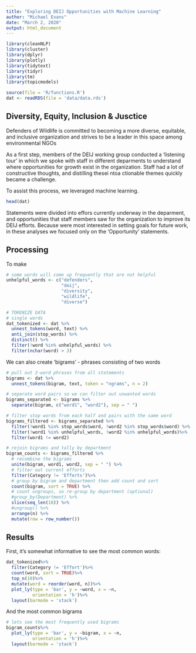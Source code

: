 ```yaml
---
title: "Exploring DEIJ Opportunities with Machine Learning"
author: "Michael Evans"
date: "March 2, 2020"
output: html_document
---
```


```r
library(cleanNLP)
library(cluster)
library(dplyr)
library(plotly)
library(tidytext)
library(tidyr)
library(tm)
library(topicmodels)

source(file = 'R/functions.R')
dat <- readRDS(file = 'data/data.rds')


```

## Diversity, Equity, Inclusion & Jusctice

Defenders of Wildlife is committed to becoming a more diverse, equitable, and inclusive organization and strives to be a leader in this space among environmental NGOs 

As a first step, members of the DEIJ working group conducted a 'listening tour' in which we spoke with staff in different deparments to understand where opportunities for growth exist in the organization. Staff had a lot of constructive thoughts, and distilling thesei ntoa ctionable themes quickly became a challenge.

To assist this process, we leveraged machine learning.


```r
head(dat)
```

Statements were divided into effors currently underway in the deparment, and opportunities that staff members saw for the organization to improve its DEIJ efforts.  Because were most interested in setting goals for future work, in these analyses we focused only on the 'Opportunity' statements. 

## Processing

To make

```r
# some words will come up frequently that are not helpful
unhelpful_words <- c("defenders",
                     "deij",
                     "diversity",
                     "wildlife",
                     "diverse")

# TOKENIZE DATA
# single words
dat_tokenized <- dat %>%
  unnest_tokens(word, text) %>%
  anti_join(stop_words) %>%
  distinct() %>%
  filter(!word %in% unhelpful_words) %>%
  filter(nchar(word) > 3)
```

We can also create 'bigrams' - phrases consisting of two words

```r
# pull out 2-word phrases from all statements
bigrams <- dat %>%
  unnest_tokens(bigram, text, token = "ngrams", n = 2)

# separate word pairs so we can filter out unwanted words
bigrams_separated <- bigrams %>%
  separate(bigram, c("word1", "word2"), sep = " ")

# filter stop words from each half and pairs with the same word
bigrams_filtered <- bigrams_separated %>%
  filter(!word1 %in% stop_words$word, !word2 %in% stop_words$word) %>%
  filter(!word1 %in% unhelpful_words, !word2 %in% unhelpful_words)%>%
  filter(word1 != word2)

# rejoin bigrams and tally by department
bigram_counts <- bigrams_filtered %>%
  # recombine the bigrams
  unite(bigram, word1, word2, sep = " ") %>%
  # filter out current efforts
  filter(Category != 'Efforts')%>%
  # group by bigram and department then add count and sort
  count(bigram, sort = TRUE) %>%
  # count ungroups, so re-group by department (optional)
  #group_by(Department) %>%
  slice(seq_len(10)) %>%
  #ungroup() %>%
  arrange(n) %>%
  mutate(row = row_number())
```


## Results

First, it's somewhat informative to see the most common words:

```r
dat_tokenized%>%
  filter(Category != 'Effort')%>%
  count(word, sort = TRUE)%>%
  top_n(10)%>%
  mutate(word = reorder(word, n))%>%
  plot_ly(type = 'bar', y = ~word, x = ~n,
          orientation = 'h')%>%
  layout(barmode = 'stack')
```

And the most common bigrams
```r
# lets see the most frequently used bigrams
bigram_counts%>%
  plot_ly(type = 'bar', y = ~bigram, x = ~n,
          orientation = 'h')%>%
  layout(barmode = 'stack')
```

